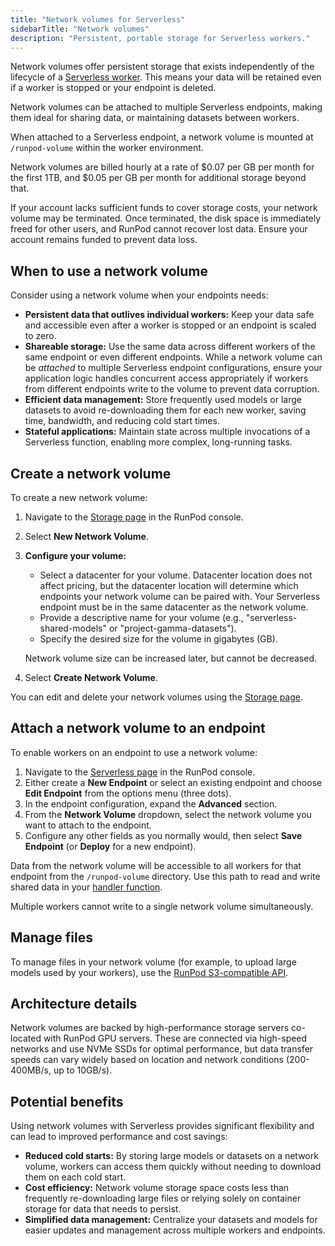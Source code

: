 ```yaml
---
title: "Network volumes for Serverless"
sidebarTitle: "Network volumes"
description: "Persistent, portable storage for Serverless workers."
---
```


Network volumes offer persistent storage that exists independently of the lifecycle of a [Serverless worker](/serverless/workers/overview). This means your data will be retained even if a worker is stopped or your endpoint is deleted.

Network volumes can be attached to multiple Serverless endpoints, making them ideal for sharing data, or maintaining datasets between workers.

When attached to a Serverless endpoint, a network volume is mounted at `/runpod-volume` within the worker environment.

Network volumes are billed hourly at a rate of \$0.07 per GB per month for the first 1TB, and \$0.05 per GB per month for additional storage beyond that.

<Warning>

If your account lacks sufficient funds to cover storage costs, your network volume may be terminated. Once terminated, the disk space is immediately freed for other users, and RunPod cannot recover lost data. Ensure your account remains funded to prevent data loss.

</Warning>

## When to use a network volume

Consider using a network volume when your endpoints needs:

*   **Persistent data that outlives individual workers:** Keep your data safe and accessible even after a worker is stopped or an endpoint is scaled to zero.
*   **Shareable storage:** Use the same data across different workers of the same endpoint or even different endpoints. While a network volume can be *attached* to multiple Serverless endpoint configurations, ensure your application logic handles concurrent access appropriately if workers from different endpoints write to the volume to prevent data corruption.
*   **Efficient data management:** Store frequently used models or large datasets to avoid re-downloading them for each new worker, saving time, bandwidth, and reducing cold start times.
*   **Stateful applications:** Maintain state across multiple invocations of a Serverless function, enabling more complex, long-running tasks.

## Create a network volume

To create a new network volume:

1.  Navigate to the [Storage page](https://www.runpod.io/console/user/storage) in the RunPod console.
2.  Select **New Network Volume**.
3.  **Configure your volume:**
    *   Select a datacenter for your volume. Datacenter location does not affect pricing, but the datacenter location will determine which endpoints your network volume can be paired with. Your Serverless endpoint must be in the same datacenter as the network volume.
    *   Provide a descriptive name for your volume (e.g., "serverless-shared-models" or "project-gamma-datasets").
    *   Specify the desired size for the volume in gigabytes (GB).

    <Warning>

    Network volume size can be increased later, but cannot be decreased.

    </Warning>

4.  Select **Create Network Volume**.

You can edit and delete your network volumes using the [Storage page](https://www.runpod.io/console/user/storage).

## Attach a network volume to an endpoint

To enable workers on an endpoint to use a network volume:

1.  Navigate to the [Serverless page](https://www.runpod.io/console/serverless/user/endpoints) in the RunPod console.
2.  Either create a **New Endpoint** or select an existing endpoint and choose **Edit Endpoint** from the options menu (three dots).
3.  In the endpoint configuration, expand the **Advanced** section.
4.  From the **Network Volume** dropdown, select the network volume you want to attach to the endpoint.
5.  Configure any other fields as you normally would, then select **Save Endpoint** (or **Deploy** for a new endpoint).

Data from the network volume will be accessible to all workers for that endpoint from the `/runpod-volume` directory. Use this path to read and write shared data in your [handler function](/serverless/workers/handler-functions).

<Warning>

Multiple workers cannot write to a single network volume simultaneously.

</Warning>

## Manage files

To manage files in your network volume (for example, to upload large models used by your workers), use the [RunPod S3-compatible API](/serverless/storage/s3-api).

## Architecture details

Network volumes are backed by high-performance storage servers co-located with RunPod GPU servers. These are connected via high-speed networks and use NVMe SSDs for optimal performance, but data transfer speeds can vary widely based on location and network conditions (200-400MB/s, up to 10GB/s).

## Potential benefits

Using network volumes with Serverless provides significant flexibility and can lead to improved performance and cost savings:

*   **Reduced cold starts:** By storing large models or datasets on a network volume, workers can access them quickly without needing to download them on each cold start.
*   **Cost efficiency:** Network volume storage space costs less than frequently re-downloading large files or relying solely on container storage for data that needs to persist.
*   **Simplified data management:** Centralize your datasets and models for easier updates and management across multiple workers and endpoints.
